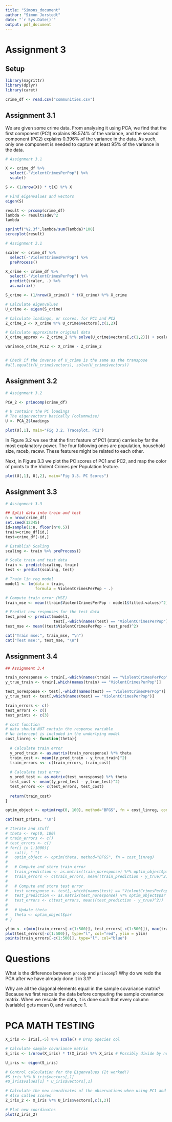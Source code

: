 ```yaml
---
title: "Simons_document"
author: "Simon Jorstedt"
date: "`r Sys.Date()`"
output: pdf_document
---
```



# Assignment 3

## Setup

```r
library(magrittr)
library(dplyr)
library(caret)

crime_df <- read.csv("communities.csv")
```

## Assignment 3.1
We are given some crime data. From analysing it using PCA, we find that the first component (PC1) explains $98.574$% of the variance, and the second component (PC2) explains $0.396$% of the variance in the data. As such, only one component is needed to capture at least $95$% of the variance in the data.

```r
# Assignment 3.1

X <- crime_df %>%
  select(-"ViolentCrimesPerPop") %>%
  scale()

S <- (1/nrow(X)) * t(X) %*% X

# Find eigenvalues and vectors
eigen(S)

result <- prcomp(crime_df)
lambda <- result$sdev^2
lambda

sprintf("%2.3f",lambda/sum(lambda)*100)
screeplot(result)

```

```r
# Assignment 3.1

scaler <- crime_df %>%
  select(-"ViolentCrimesPerPop") %>%
  preProcess()

X_crime <- crime_df %>%
  select(-"ViolentCrimesPerPop") %>%
  predict(scaler, .) %>%
  as.matrix()

S_crime <- (1/nrow(X_crime)) * t(X_crime) %*% X_crime

# Calculate eigenvalues
U_crime <- eigen(S_crime)

# Calculate loadings, or scores, for PC1 and PC2
Z_crime_2 <- X_crime %*% U_crime$vectors[,c(1,2)]

# Calculate approximate original data
X_crime_approx <- Z_crime_2 %*% solve(U_crime$vectors[,c(1,2)]) + scaler$mean

variance_crime_PC12 <- X_crime - Z_crime_2


# Check if the inverse of U_crime is the same as the transpose
#all.equal(t(U_crime$vectors), solve(U_crime$vectors))
```


## Assignment 3.2

```r
# Assignment 3.2

PCA_2 <- princomp(crime_df)

# U contains the PC loadings
# The eigenvectors basically (columnwise)
U <- PCA_2$loadings

plot(U[,1], main="Fig 3.2. Traceplot, PC1")
```

In Figure 3.2 we see that the first feature of PC1 (state) carries by far the most explanatory power. The four following ones are population, household size, raceb, racew. These features might be related to each other.

Next, in Figure 3.3 we plot the PC scores of PC1 and PC2, and map the color of points to the Violent Crimes per Population feature.

```r
plot(U[,1], U[,2], main="Fig 3.3. PC Scores")
```

## Assignment 3.3

```r
# Assignment 3.3

## Split data into train and test
n = nrow(crime_df)
set.seed(12345)
id=sample(1:n, floor(n*0.5))
train=crime_df[id,]
test=crime_df[-id,]

```

```r
# Establish Scaling
scaling <- train %>% preProcess()

# Scale train and test data
train <- predict(scaling, train)
test <- predict(scaling, test)

# Train lin reg model
model1 <- lm(data = train,
             formula = ViolentCrimesPerPop ~ .)

# Compute train error (MSE)
train_mse <- mean((train$ViolentCrimesPerPop - model1$fitted.values)^2)

# Predict new responses for the test data
test_pred <- predict(model1,
                     test[,-which(names(test) == "ViolentCrimesPerPop")])
test_mse <- mean((test$ViolentCrimesPerPop - test_pred)^2)

cat("Train mse:", train_mse, "\n")
cat("Test mse:", test_mse, "\n")
```

## Assignment 3.4

```r
## Assignment 3.4

train_noresponse <- train[,-which(names(train) == "ViolentCrimesPerPop")]
y_true_train <- train[,which(names(train) == "ViolentCrimesPerPop")]

test_noresponse <- test[,-which(names(test) == "ViolentCrimesPerPop")]
y_true_test <- test[,which(names(test) == "ViolentCrimesPerPop")]

train_errors <- c()
test_errors <- c()
test_prints <- c(3)

# cost function
# data should NOT contain the response variable
# No intercept is included in the underlying model
cost_linreg <- function(theta){
  
  # Calculate train error
  y_pred_train <- as.matrix(train_noresponse) %*% theta
  train_cost <- mean((y_pred_train - y_true_train)^2)
  train_errors <<- c(train_errors, train_cost)
  
  # Calculate test error
  y_pred_test <- as.matrix(test_noresponse) %*% theta
  test_cost <- mean((y_pred_test - y_true_test)^2)
  test_errors <<- c(test_errors, test_cost)
  
  return(train_cost)
}

optim_object <- optim(rep(0, 100), method="BFGS", fn = cost_linreg, control = list(trace=T))

cat(test_prints, "\n")
```


```r
# Iterate and stuff
# theta <- rep(0, 100)
# train_errors <- c()
# test_errors <- c()
# for(i in 1:1000){
#   cat(i, " ")
#   optim_object <- optim(theta, method="BFGS", fn = cost_linreg)
#   
#   # Compute and store train error
#   train_prediction <- as.matrix(train_noresponse) %*% optim_object$par
#   train_errors <- c(train_errors, mean((train_prediction - y_true)^2))
#   
#   # Compute and store test error
#   test_noresponse <- test[,-which(names(test) == "ViolentCrimesPerPop")]
#   test_prediction <- as.matrix(test_noresponse) %*% optim_object$par
#   test_errors <- c(test_errors, mean((test_prediction - y_true)^2))
#   
#   # Update theta
#   theta <- optim_object$par
# }

ylim <- c(min(train_errors[-c(1:500)], test_errors[-c(1:500)]), max(train_errors[-c(1:500)], test_errors[-c(1:500)]))
plot(test_errors[-c(1:500)], type="l", col="red", ylim = ylim)
points(train_errors[-c(1:500)], type="l", col="blue")
```



# Questions
What is the difference between `prcomp` and `princomp`? Why do we redo the PCA after we have already done it in 3.1?

Why are all the diagonal elements equal in the sample covariance matrix? Because we first rescale the data before computing the sample covariance matrix. When we rescale the data, it is done such that every column (variable) gets mean 0, and variance 1.



# PCA MATH TESTING

```r
X_iris <- iris[,-5] %>% scale() # Drop Species col

# Calculate sample covariance matrix
S_iris <- 1/nrow(X_iris) * t(X_iris) %*% X_iris # Possibly divide by nrow(X_iris)-1

U_iris <- eigen(S_iris)

# Control calculation for the Eigenvalues (It worked!)
#S_iris %*% U_iris$vectors[,1]
#U_iris$values[1] * U_iris$vectors[,1]

# Calculate the new coordinates of the observations when using PC1 and PC2
# Also called scores
Z_iris_2 <- X_iris %*% U_iris$vectors[,c(1,2)]

# Plot new coordinates
plot(Z_iris_2)
```

